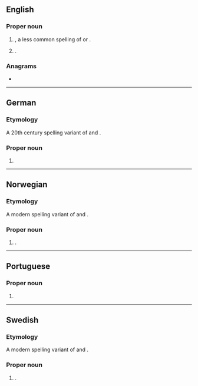 ==English==

===Proper noun===
{{en-proper noun}}

# {{given name|en|female|from=Hebrew}}, a less common spelling of {{m|en|Isabel}} or {{m|en|Isabelle}}.
# {{surname|en|from=matronymics}}.

===Anagrams===
* {{anagrams|en|a=abeills|sebilla}}

----

==German==

===Etymology===
A 20th century spelling variant of {{l|de|Isabel}} and {{l|de|Isabelle}}.

===Proper noun===
{{head|de|proper noun}}

# {{given name|de|female}}

----

==Norwegian==

===Etymology===
A modern spelling variant of {{l|no|Isabel}} and {{l|no|Isabelle}}.

===Proper noun===
{{head|no|proper noun}}

# {{given name|no|female}}.

----

==Portuguese==

===Proper noun===
{{pt-proper noun|f}}

# {{given name|pt|female|usage=less common|var=Isabel}}

----

==Swedish==

===Etymology===
A modern spelling variant of {{l|sv|Isabel}} and {{l|sv|Isabelle}}.

===Proper noun===
{{sv-proper noun|c}}

# {{given name|sv|female}}.